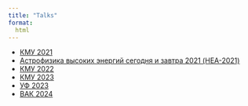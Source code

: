 ```yaml
---
title: "Talks"
format:
  html
---
```


-   [КМУ 2021](https://uskovgs.github.io/KMU-2021)
-   [Астрофизика высоких энергий сегодня и завтра 2021 (HEA-2021)](https://uskovgs.github.io/HEA-2021)
-   [КМУ 2022](https://github.com/uskovgs/KMU-2022)
-   [КМУ 2023](https://uskovgs.github.io/KMU-2023)
-   [УФ 2023](https://uskovgs.github.io/UV-2023)
-   [ВАК 2024](https://uskovgs.github.io/VAK-2024)


